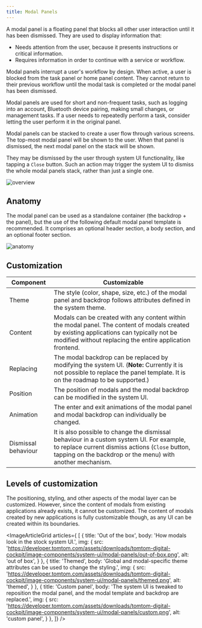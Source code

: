 ```yaml
---
title: Modal Panels
---
```


A modal panel is a floating panel that blocks all other user interaction until it has been
dismissed. They are used to display information that:

- Needs attention from the user, because it presents instructions or critical information.
- Requires information in order to continue with a service or workflow.

Modal panels interrupt a user's workflow by design. When active, a user is blocked from the task
panel or home panel content. They cannot return to their previous workflow until the modal task is
completed or the modal panel has been dismissed.

Modal panels are used for short and non-frequent tasks, such as logging into an account, Bluetooth
device pairing, making small changes, or management tasks. If a user needs to repeatedly perform a
task, consider letting the user perform it in the original panel. 

Modal panels can be stacked to create a user flow through various screens. The top-most modal panel
will be shown to the user. When that panel is dismissed, the next modal panel on the stack will be
shown.

They may be dismissed by the user through system UI functionality, like tapping a `Close` button.
Such an action may trigger the system UI to dismiss the whole modal panels stack, rather than just a
single one.

![overview](images/modal-panels/overview.png)

## Anatomy

The modal panel can be used as a standalone container (the backdrop + the panel), but the use of
the following default modal panel template is recommended. It comprises an optional header section,
a body section, and an optional footer section.

![anatomy](images/modal-panels/anatomy.png)

## Customization

| Component | Customizable |
| --------- | ------------ |
| Theme | The style (color, shape, size, etc.) of the modal panel and backdrop follows attributes defined in the system theme. |
| Content | Modals can be created with any content within the modal panel. The content of modals created by existing applications can typically not be modified without replacing the entire application frontend. |
| Replacing | The modal backdrop can be replaced by modifying the system UI. (__Note:__ Currently it is not possible to replace the panel template. It is on the roadmap to be supported.) |
| Position | The position of modals and the modal backdrop can be modified in the system UI. |
| Animation | The enter and exit animations of the modal panel and modal backdrop can individually be changed. |
| Dismissal behaviour | It is also possible to change the dismissal behaviour in a custom system UI. For example, to replace current dismiss actions (`Close` button, tapping on the backdrop or the menu) with another mechanism. |

## Levels of customization

The positioning, styling, and other aspects of the modal layer can be customized. However, since the
content of modals from existing applications already exists, it cannot be customized. The content of
modals created by new applications is fully customizable though, as any UI can be created within
its boundaries.

<ImageArticleGrid articles={
 [
   {
     title: 'Out of the box',
     body: 'How modals look in the stock system UI.',
     img: {
       src: 'https://developer.tomtom.com/assets/downloads/tomtom-digital-cockpit/image-components/system-ui/modal-panels/out-of-box.png',
       alt: 'out of box',
     }
   },
  {
     title: 'Themed',
     body: 'Global and modal-specific theme attributes can be used to change the styling.',
     img: {
       src: 'https://developer.tomtom.com/assets/downloads/tomtom-digital-cockpit/image-components/system-ui/modal-panels/themed.png',
       alt: 'themed',
     }
   },
  {
     title: 'Custom panel',
     body: 'The system UI is tweaked to reposition the modal panel, and the modal template and backdrop are replaced.',
     img: {
       src: 'https://developer.tomtom.com/assets/downloads/tomtom-digital-cockpit/image-components/system-ui/modal-panels/custom.png',
       alt: 'custom panel',
     }
   },
 ]}
/>

